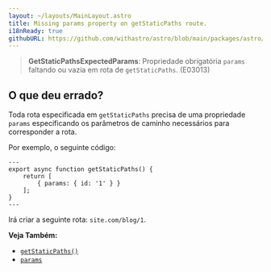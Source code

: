 ```yaml
---
layout: ~/layouts/MainLayout.astro
title: Missing params property on getStaticPaths route.
i18nReady: true
githubURL: https://github.com/withastro/astro/blob/main/packages/astro/src/core/errors/errors-data.ts
---
```


> **GetStaticPathsExpectedParams**: Propriedade obrigatória `params` faltando ou vazia em rota de `getStaticPaths`. (E03013)

## O que deu errado?

Toda rota especificada em `getStaticPaths` precisa de uma propriedade `params` especificando os parâmetros de caminho necessários para corresponder a rota.

Por exemplo, o seguinte código:
```astro title="pages/blog/[id].astro"
---
export async function getStaticPaths() {
	return [
		{ params: { id: '1' } }
	];
}
---
```
Irá criar a seguinte rota: `site.com/blog/1`.

**Veja Também:**
-  [`getStaticPaths()`](/pt-br/reference/api-reference/#getstaticpaths)
-  [`params`](/pt-br/reference/api-reference/#params)



